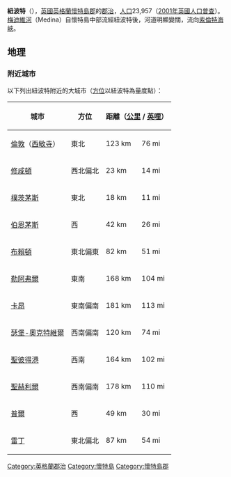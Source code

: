 {{infobox UK place
|中文名 = 紐波特
|official_name= Newport
|country= 英格蘭
|latitude=  50.7010
|longitude=  -1.2883
|population=  23,957
|lieutenancy_england=[[懷特島|懷特島]]
|region=東南英格蘭
|constituency_westminster= [[懷特島_(英國國會選區)|懷特島]]
|post_town= NEWPORT
|postcode_district= PO30
|postcode_area=   PO  
|dial_code=  01983
|os_grid_reference= SZ502893
| static_image = [[File:Statue_at_St_James'_Square_in_Newport.JPG|200px]]
| static_image_caption = 聖詹姆斯廣場的雕像
}}
'''紐波特'''（{{lang-en|Newport}}），[[英國|英國]][[英格蘭|英格蘭]][[懷特島郡|懷特島]][[英格蘭的郡|郡]]的[[郡治|郡治]]，[[人口|人口]]23,957（[[2001年英國人口普查|2001年英國人口普查]]）。[[梅迪維河|梅迪維河]]（Medina）自懷特島中部流經紐波特後，河道明顯變闊，流向[[索倫特海峽|索倫特海峽]]。

==地理==
===附近城市===
以下列出紐波特附近的大城市（[[方位|方位]]以紐波特為量度點）：
{| class=wikitable
|-
!城市||方位|| colspan="2" | 距離（[[公里|公里]] / [[英哩|英哩]]）||備註
|-
|[[倫敦|倫敦]]（[[西敏寺|西敏寺]]）||東北||123 km||76 mi||[[英國|英國]][[首都|首都]]
|-
|[[修咸頓|修咸頓]]||西北偏北||23 km||14 mi||位於[[德文郡|德文郡]]
|-
|[[樸茨茅斯|樸茨茅斯]]||東北||18 km||11 mi||位於[[漢普郡|漢普郡]]
|-
|[[伯恩茅斯|伯恩茅斯]]||西||42 km||26 mi||位於[[多實郡|多實郡]]
|-
|[[布賴頓|布賴頓]]||東北偏東||82 km||51 mi||位於[[東薩塞克斯郡|東薩塞克斯郡]]
|-
|[[勒阿弗爾|勒阿弗爾]]||東南||168 km||104 mi||[[法國|法國]][[下諾曼第|下諾曼第]]第2大城市
|-
|[[卡昂|卡昂]]||東南偏南||181 km||113 mi||法國[[上諾曼第|上諾曼第]]首府
|-
|[[瑟堡-奧克特維爾|瑟堡-奧克特維爾]]||西南偏南||120 km||74 mi||法國[[科唐坦半島|科唐坦半島]]最北城市
|-
|[[聖彼得港|聖彼得港]]||西南||164 km||102 mi||[[根西島|根西島]]首府
|-
|[[聖赫利爾|聖赫利爾]]||西南偏南||178 km||110 mi||[[澤西島|澤西島]]首府
|-
|[[普爾|普爾]]||西||49 km||30 mi||位於[[多實郡|多實郡]]
|-
|[[雷丁|雷丁]]||東北偏北||87 km||54 mi||位於[[伯克郡|伯克郡]]
|}

[[Category:英格蘭郡治|Category:英格蘭郡治]]
[[Category:懷特島|Category:懷特島]]
[[Category:懷特島郡|Category:懷特島郡]]

{{DEFAULTSORT:Newport}}